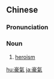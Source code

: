 {{also|豪气}}
==Chinese==
{{zh-forms|s=豪气}}

===Pronunciation===
{{zh-pron
|m=háoqì
|c=hou4 hei3
|mn=hô-khì
|cat=n
}}

===Noun===
{{zh-noun}}

# {{lb|zh|literary}} [[heroism]]

[[hu:豪氣]]
[[ja:豪氣]]